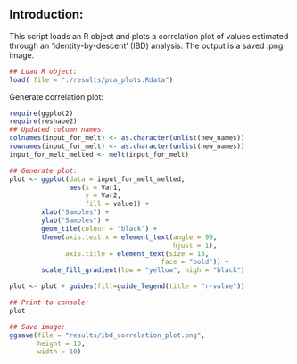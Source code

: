 

## Introduction:
This script loads an R object and plots a correlation plot of values estimated through an 'identity-by-descent' (IBD) analysis. The output is a saved .png image.

```r
## Load R object:
load( file = "./results/pca_plots.Rdata")
```

Generate correlation plot:

```r
require(ggplot2)
require(reshape2)
## Updated column names:
colnames(input_for_melt) <- as.character(unlist(new_names))
rownames(input_for_melt) <- as.character(unlist(new_names))
input_for_melt_melted <- melt(input_for_melt)

## Generate plot:
plot <- ggplot(data = input_for_melt_melted,
               aes(x = Var1,
                   y = Var2,
                   fill = value)) +
        xlab("Samples") +
        ylab("Samples") +
        geom_tile(colour = "black") +
        theme(axis.text.x = element_text(angle = 90,
                                         hjust = 1),
              axis.title = element_text(size = 15,
                                      face = "bold")) +
        scale_fill_gradient(low = "yellow", high = "black")

plot <- plot + guides(fill=guide_legend(title = "r-value"))

## Print to console:
plot

## Save image:
ggsave(file = "results/ibd_correlation_plot.png",
       height = 10,
       width = 10)
```